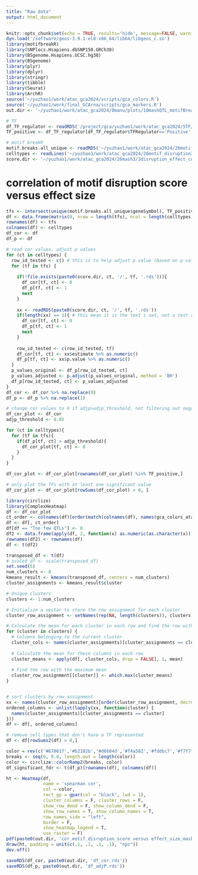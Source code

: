 ```yaml
---
title: "Raw data"
output: html_document
---
```


```r
knitr::opts_chunk$set(echo = TRUE, results='hide', message=FALSE, warning=FALSE, fig.height = 7, fig.width = 7)
dyn.load('/software/geos-3.9.1-el8-x86_64/lib64/libgeos_c.so')
library(motifbreakR)
library(SNPlocs.Hsapiens.dbSNP150.GRCh38) 
library(BSgenome.Hsapiens.UCSC.hg38)     
library(BSgenome)
library(plyr)
library(dplyr)
library(stringr)
library(tibble)
library(Seurat)
library(ArchR)
source('~/yuzhao1/work/atac_gca2024/scripts/gca_colors.R')
source('~/yuzhao1/work/final_GCArna/scripts/gca_markers.R')
out.dir <- '~/yuzhao1/work/atac_gca2024/0manu/plots/10mashQTL_motifBreak_part1/'
```

```r
# TF
df_TF_regulator <- readRDS('/project/gca/yuzhao1/work/atac_gca2024/5TF/output/union/regulator_df_anno1_inflammation_status_location_cor0.4_delta0.25.rds')
TF_positive <- df_TF_regulator[df_TF_regulator$TFRegulator=='Positive', 'cisbp_matchName']

# motif breakR
motif.breaks.all_unique <- readRDS('~/yuzhao1/work/atac_gca2024/26motif_disruption3/3results_summary/motif.breaks.all_unique.rds')
celltypes <- readLines('~/yuzhao1/work/atac_gca2024/26motif_disruption3/00celltypes.txt')
score.dir <- '~/yuzhao1/work/atac_gca2024/26mash3/3disruption_effect_cor_mashQTL/'

```


# correlation of motif disruption score versus effect size

```r
tfs <- intersect(unique(motif.breaks.all_unique$geneSymbol), TF_positive)
df <- data.frame(matrix(0, nrow = length(tfs), ncol = length(celltypes)))
rownames(df) <- tfs
colnames(df) <- celltypes
df_cor <- df
df_p <- df
```

```r
# read cor values, adjust p values
for (ct in celltypes) {
  row_id_tested <- c() # this is to help adjust p value (based on p values that are calculated)
  for (tf in tfs) {
    
    if(!file.exists(paste0(score.dir, ct, '/', tf, '.rds'))){
      df_cor[tf, ct] <- 0
      df_p[tf, ct] <- 1
      next
    }
    
    xx <- readRDS(paste0(score.dir, ct, '/', tf, '.rds'))
    if(length(xx) == 1){ # this mean it is the text i set, not a test result
      df_cor[tf, ct] <- 0
      df_p[tf, ct] <- 1
      next
    }
    
    row_id_tested <- c(row_id_tested, tf)
    df_cor[tf, ct] <- xx$estimate %>% as.numeric()
    df_p[tf, ct] <- xx$p.value %>% as.numeric()
  }
  p_values_original <- df_p[row_id_tested, ct]
  p_values_adjusted <- p.adjust(p_values_original, method = 'BH')
  df_p[row_id_tested, ct] <- p_values_adjusted
}
df_cor <- df_cor %>% na.replace(0)
df_p <- df_p %>% na.replace(1)
```


```r
# change cor values to 0 if adjp>adjp_threshold, not filtering out negative corrs
df_cor_plot <- df_cor
adjp_threshold <- 0.05

for (ct in celltypes){
  for (tf in tfs){
    if(df_p[tf, ct] > adjp_threshold){
      df_cor_plot[tf, ct] <- 0
    }
  }
}

df_cor_plot <- df_cor_plot[rownames(df_cor_plot) %in% TF_positive,]

# only plot the TFs with at least one significant value
df_cor_plot <- df_cor_plot[rowSums(df_cor_plot) > 0, ]
```

```r
library(circlize)
library(ComplexHeatmap)
df <- df_cor_plot
ct_order <- colnames(df)[order(match(colnames(df), names(gca_colors_atac_union_anno1)))]
df <- df[, ct_order]
df[df == "Too few QTLs"] <- 0
df2 <- data.frame(apply(df, 2, function(x) as.numeric(as.character(x))))
rownames(df2) <- rownames(df)
df <- t(df2)
```

```r
transposed_df <- t(df)
# scaled_df <- scale(transposed_df)
set.seed(6)  
num_clusters <- 8
kmeans_result <- kmeans(transposed_df, centers = num_clusters)
cluster_assignments <- kmeans_result$cluster
```

```r
# Unique clusters
clusters <- 1:num_clusters

# Initialize a vector to store the row assignment for each cluster
cluster_row_assignment <- setNames(rep(NA, length(clusters)), clusters)

# Calculate the mean for each cluster in each row and find the row with the highest mean
for (cluster in clusters) {
  # Columns belonging to the current cluster
  cluster_cols <- names(cluster_assignments)[cluster_assignments == cluster]
  
  # Calculate the mean for these columns in each row
  cluster_means <- apply(df[, cluster_cols, drop = FALSE], 1, mean)
  
  # Find the row with the maximum mean
  cluster_row_assignment[[cluster]] <- which.max(cluster_means)
}


# sort clusters by row_assignment
xx <- names(cluster_row_assignment)[order(cluster_row_assignment, decreasing = F)]
ordered_columns <- unlist(lapply(xx, function(cluster) {
  names(cluster_assignments)[cluster_assignments == cluster]
}))
df <- df[, ordered_columns]
```

```r
# remove cell types that don't have a TF represented
df <- df[rowSums2(df) > 0,]
```


```r
color = rev(c('#67001f','#b2182b','#d6604d','#f4a582','#fddbc7','#f7f7f7','white'))
breaks <- seq(0, 0.8, length.out = length(color))
color <- circlize::colorRamp2(breaks, color)
df_significant_fdr <- t(df_p)[rownames(df), colnames(df)]

ht <- Heatmap(df, 
              name = 'spearman cor',
              col = color,
              rect_gp = gpar(col = "black", lwd = 1),
              cluster_columns = F, cluster_rows = F,
              show_row_dend = F, show_column_dend = F, 
              show_row_names = T, show_column_names = T,
              row_names_side = "left",
              border = F,
              show_heatmap_legend = T,
              use_raster = F)
pdf(paste0(out.dir, 'cor_motif_disruption_score versus effect_size_mash_QTL_adjp0dot05.pdf'), height = 6, width = 20)
draw(ht, padding = unit(c(.1, .1, .1, .1), "npc"))
dev.off()
```

```r
saveRDS(df_cor, paste0(out.dir, 'df_cor.rds'))
saveRDS(df_p, paste0(out.dir, 'df_adjP.rds'))
```

































